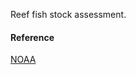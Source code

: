 Reef fish stock assessment.

#### Reference

[NOAA](https://repository.library.noaa.gov/view/noaa/13291)